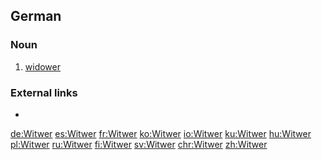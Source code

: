 ==German==

===Noun===
{{de-noun|m|Witwers|Witwer}}

# [[widower]]

===External links===
* {{R:Duden}}

[[de:Witwer]]
[[es:Witwer]]
[[fr:Witwer]]
[[ko:Witwer]]
[[io:Witwer]]
[[ku:Witwer]]
[[hu:Witwer]]
[[pl:Witwer]]
[[ru:Witwer]]
[[fi:Witwer]]
[[sv:Witwer]]
[[chr:Witwer]]
[[zh:Witwer]]